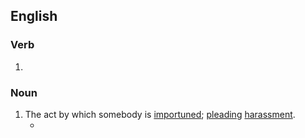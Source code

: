 ==English==

===Verb===
{{head|en|present participle}}

# {{present participle of|importune|lang=en|nocat=1}}

===Noun===
{{en-noun}}

# The act by which somebody is [[importune]]d; [[plead]]ing [[harassment]].
#* {{quote-book|lang=en|year=2001|title=The Singing of the Dead |author=Dana Stabenow |page=185 |ISBN= 0312209576|passage=She should never have married him, never have yielded to his '''importunings''', never have weakened in her determination to provide for herself and her son.}}